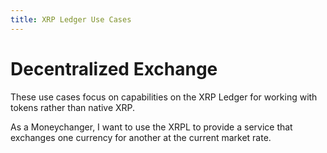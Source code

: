 ```yaml
---
title: XRP Ledger Use Cases
---
```


# Decentralized Exchange

These use cases focus on capabilities on the XRP Ledger for working with tokens rather than native XRP.

<XRPLCardDeck cols="1/3">
  <DeckCard title="Moneychanger" to="moneychanger.md">
    As a Moneychanger, I want to use the XRPL to provide a service that exchanges one
    currency for another at the current market rate.
  </DeckCard>
</XRPLCardDeck>
